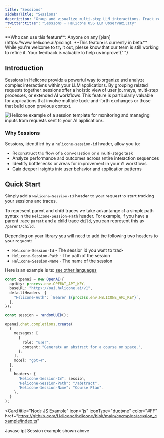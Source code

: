 ```yaml
---
title: "Sessions"
sidebarTitle: "Sessions"
description: "Group and visualize multi-step LLM interactions. Track request flows across multiple traces and gain insights into complex AI workflows by adding only 2 simple headers."
"twitter:title": "Sessions - Helicone OSS LLM Observability"
---
```



<Info>
  **Who can use this feature**: Anyone on any
  [plan](https://www.helicone.ai/pricing).
</Info>

<Warning>
  **This feature is currently in beta.** While you're welcome to try it out,
  please know that our team is still working to refine it. Your feedback is
  valuable to help us improve!{" "}
</Warning>

## Introduction

Sessions in Helicone provide a powerful way to organize and analyze complex interactions within your LLM applications. By grouping related requests together, sessions offer a holistic view of user journeys, multi-step processes, or extended AI workflows. This feature is particularly valuable for applications that involve multiple back-and-forth exchanges or those that build upon previous context.

<Frame caption="Example: A Session creating an outline for a book about space">
  <img
    src="/images/sessions/example-session.png"
    alt="Helicone example of a session template for monitoring and managing inputs from requests sent to your AI applications."
  />
</Frame>

### Why Sessions

Sessions, identified by a `helicone-session-id` header, allow you to:

- Reconstruct the flow of a conversation or a multi-stage task
- Analyze performance and outcomes across entire interaction sequences
- Identify bottlenecks or areas for improvement in your AI workflows
- Gain deeper insights into user behavior and application patterns

## Quick Start

Simply add a `Helicone-Session-Id` header to your request to start tracking your sessions and traces.

To represent parent and child traces we take advantange of a simple path syntax in the `Helicone-Session-Path` header. For example, if you have a parent trace `parent` and a child trace `child`, you can represent this as `/parent/child`.

Depending on your library you will need to add the following two headers to your request:

- `Helicone-Session-Id` - The session id you want to track
- `Helicone-Session-Path` - The path of the session
- `Helicone-Session-Name` - The name of the session

Here is an example is ts: [see other languages](/helicone-headers/header-directory)

```ts
const openai = new OpenAI({
  apiKey: process.env.OPENAI_API_KEY,
  baseURL: "https://oai.helicone.ai/v1",
  defaultHeaders: {
    "Helicone-Auth": `Bearer ${process.env.HELICONE_API_KEY}`,
  },
});

const session = randomUUID();

openai.chat.completions.create(
  {
    messages: [
      {
        role: "user",
        content: "Generate an abstract for a course on space.",
      },
    ],
    model: "gpt-4",
  },
  {
    headers: {
      "Helicone-Session-Id": session,
      "Helicone-Session-Path": "/abstract",
      "Helicone-Session-Name": "Course Plan",
    },
  }
);
```

<Card
  title="Node JS Example"
  icon="js"
  iconType="duotone"
  color="#FF"
  href="https://github.com/Helicone/helicone/blob/main/examples/session_example/index.ts"
>
  Javascript Session example shown above
</Card>
